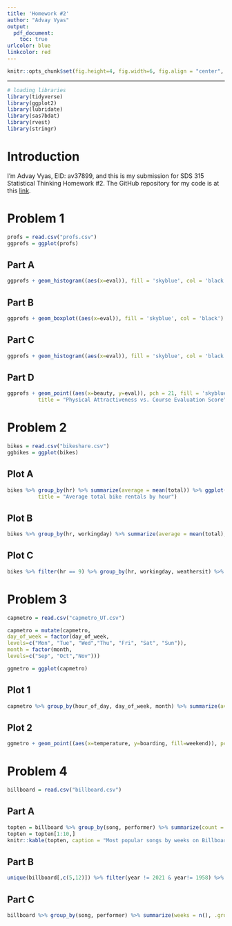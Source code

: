 ---
title: 'Homework #2'
author: "Advay Vyas"
output:
  pdf_document:
    toc: true
urlcolor: blue
linkcolor: red
---

```{r global_options, echo=FALSE}
knitr::opts_chunk$set(fig.height=4, fig.width=6, fig.align = "center", warning=FALSE, echo=FALSE, tidy=TRUE, tidy.opts=list(width.cutoff=60))
```

------------------------------------------------------------------------

```{r, results='hide', warning=FALSE, message=FALSE}
# loading libraries
library(tidyverse)
library(ggplot2)
library(lubridate)
library(sas7bdat)
library(rvest)
library(stringr)
```
# Introduction
I'm Advay Vyas, EID: av37899, and this is my submission for SDS 315 Statistical Thinking Homework #2. The GitHub repository for my code is at this [link](https://github.com/BoltStrike77/SDSHW2).

# Problem 1
```{r}
profs = read.csv("profs.csv")
ggprofs = ggplot(profs)
```
## Part A
```{r}
ggprofs + geom_histogram((aes(x=eval)), fill = 'skyblue', col = 'black', bins = 30) + labs(x="Evaluation score (1-5)", y="Frequency", title = "Distribution of Course Evaluation Score")
```

## Part B
```{r, fig.width=7, fig.height = 3}
ggprofs + geom_boxplot((aes(x=eval)), fill = 'skyblue', col = 'black') + labs(x="Evaluation score (1-5)", title = "Distribution of Course Evaluation Score by Native English-speaking Professor") + facet_wrap(~native, labeller = as_labeller(c('no' = "Foreign English-speaking",'yes' = "Native English-speaking"))) + theme(axis.text.y = element_blank(), axis.ticks.y = element_blank())
```

## Part C
```{r, fig.width=6, fig.height = 5}
ggprofs + geom_histogram((aes(x=eval)), fill = 'skyblue', col = 'black', bins=30) + labs(x="Evaluation score (1-5)", y="Frequency", title = "Distribution of Course Evaluation Score by Gender") + facet_wrap(~gender, nrow = 2, ncol = 1, labeller = as_labeller(c('female' = "Female",'male' = "Male"))) 
```

## Part D
```{r, fig.width=6, fig.height = 4}
ggprofs + geom_point((aes(x=beauty, y=eval)), pch = 21, fill = 'skyblue', col = 'black') + labs(x="Average rating of attractiveness, mean = 0", y="Evaluation score (1-5)", 
          title = "Physical Attractiveness vs. Course Evaluation Score") 
```

# Problem 2
```{r}
bikes = read.csv("bikeshare.csv")
ggbikes = ggplot(bikes)
```
## Plot A
```{r, fig.width=6, fig.height = 4}
bikes %>% group_by(hr) %>% summarize(average = mean(total)) %>% ggplot() + geom_line((aes(x=hr, y=average)), size = 1.5, col = 'black') + labs(x="Hour (0-23)", y="Average total bike rentals", 
          title = "Average total bike rentals by hour") 
```

## Plot B
```{r, fig.width=6, fig.height = 5}
bikes %>% group_by(hr, workingday) %>% summarize(average = mean(total), .groups = "drop_last") %>% ggplot() + geom_line((aes(x=hr, y=average)), size = 1.2, col = 'black') + labs(x="Hour (0-23)", y="Average total bike rentals", title = "Average total bike rentals by hour") + facet_wrap(~workingday, nrow=2, ncol=1, labeller = as_labeller(c('0' = "Non-working day",'1' = "Working day")))
```

## Plot C
```{r, fig.width=6, fig.height = 5}
bikes %>% filter(hr == 9) %>% group_by(hr, workingday, weathersit) %>% summarize(average = mean(total), .groups = "drop_last") %>% ggplot() + geom_col((aes(x=weathersit, y=average)), fill = 'skyblue', col='black') + labs(x="Weather situation by intensity (1-4)", y="Average total bike rentals", title = "Average total bike rentals at 9am by weather") + facet_wrap(~workingday, labeller = as_labeller(c('0' = "Non-working day",'1' = "Working day")))
```

# Problem 3
```{r}
capmetro = read.csv("capmetro_UT.csv")

capmetro = mutate(capmetro,
day_of_week = factor(day_of_week,
levels=c("Mon", "Tue", "Wed","Thu", "Fri", "Sat", "Sun")),
month = factor(month,
levels=c("Sep", "Oct","Nov")))

ggmetro = ggplot(capmetro)
```

## Plot 1
```{r, fig.height = 6, fig.width = 7}
capmetro %>% group_by(hour_of_day, day_of_week, month) %>% summarize(average = mean(boarding), .groups = "drop_last") %>%  ggplot() + geom_line((aes(x=hour_of_day, y=average, col=month)), size = 1) + labs(x="Hour of day (0-23)", y="Average total boardings", title = "Average boardings by hour") + facet_wrap(~day_of_week)
```


## Plot 2
```{r, fig.height=5, fig.width=7}
ggmetro + geom_point((aes(x=temperature, y=boarding, fill=weekend)), pch=21, col = 'black') + labs(x="Temperature (Fahrenheit)", y="Total boardings", title = "CapMetro boardings vs. temperature") + facet_wrap(~hour_of_day)
```

# Problem 4
```{r}
billboard = read.csv("billboard.csv")
```

## Part A
```{r}
topten = billboard %>% group_by(song, performer) %>% summarize(count = n(), .groups = 'drop_last') %>% arrange(desc(count))
topten = topten[1:10,]
knitr::kable(topten, caption = "Most popular songs by weeks on Billboard Top 100", col.names = c("Song", "Performer", "Weeks"))
```

## Part B
```{r}
unique(billboard[,c(5,12)]) %>% filter(year != 2021 & year!= 1958) %>% group_by(year) %>% summarize(count = n(), .groups = 'drop_last') %>% ggplot() + geom_line(aes(x=year, y=count), size = 1) + labs(x="Year", y="Unique songs", title = "Unique songs on the Billboard Top 100 by year")

```
## Part C
```{r, fig.width = 7}
billboard %>% group_by(song, performer) %>% summarize(weeks = n(), .groups = 'drop_last') %>% filter(weeks >= 10) %>% group_by(performer) %>% summarize(count = n(), .groups = 'drop_last') %>% filter(count >= 30) %>% arrange(desc(count)) %>% ggplot() + geom_col((aes(x=reorder(performer, -count), y=count)), fill = 'skyblue', col='black') + labs(x="Artist", y="Ten-week hits", title = "Ten-week Billboard Top 100 hits by artist") + theme(axis.text.x = element_text(angle=45, size = 9, color = "black", face = "plain", vjust = 1, hjust = 1))

```
